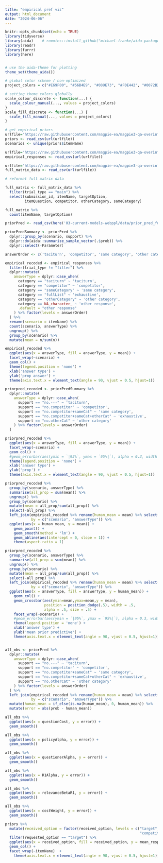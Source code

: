 ```yaml
---
title: "empirical pref viz"
output: html_document
date: "2024-06-06"
---
```


```r
knitr::opts_chunk$set(echo = TRUE)
library(tidyverse)
library(aida)    # remotes::install_github("michael-franke/aida-package")
library(readr)
library(furrr)
library(here)


# use the aida-theme for plotting
theme_set(theme_aida())

# global color scheme / non-optimized
project_colors = c("#E69F00", "#56B4E9", "#009E73", "#F0E442", "#0072B2", "#D55E00", "#CC79A7", "#000000")

# setting theme colors globally
scale_colour_discrete <- function(...) {
  scale_colour_manual(..., values = project_colors)
}
scale_fill_discrete <- function(...) {
  scale_fill_manual(..., values = project_colors)
} 
```

```r
# get empirical priors
urlfile="https://raw.githubusercontent.com/magpie-ea/magpie3-qa-overinfo-free-production/main/data%2Banalysis/data/PragmaticQA-E1-priorElicitation-sliderRating-full_450_byItem_means.csv"
priors <- read_csv(url(urlfile))
scenarios <- unique(priors$itemName)

urlfile="https://raw.githubusercontent.com/magpie-ea/magpie3-qa-overinfo-free-production/main/data%2Banalysis/data/results_QA-overinfo-freeTyping-cogsci_full_anonymized_categorized.csv"
empirical_responses <- read_csv(url(urlfile))

urlfile="https://raw.githubusercontent.com/magpie-ea/magpie3-qa-overinfo-free-production/main/data%2Banalysis/data/PragmaticQA-E1-priorElicitation-sliderRating-full_450_anonymized.csv"
full_matrix_data <- read_csv(url(urlfile))

# reformat full matrix data

full_matrix <- full_matrix_data %>%
  filter(trial_type == "main") %>%
  select(submission_id, itemName, targetOption,
         itemQuestion, competitor, otherCategory, sameCategory) 

full_matrix %>%
  count(itemName, targetOption)

priorPred <- read_csv(here('03-current-models-webppl/data/prior_pred_full_matrix.csv'))
```

```r
priorPredSummary <- priorPred %>% 
  dplyr::group_by(scenario, support) %>% 
  dplyr::do(aida::summarize_sample_vector(.$prob)) %>% 
  dplyr::select(-Parameter)

answerOrder <- c('taciturn', 'competitor', 'same category', 'other category', 'exhaustive', 'unclassified')

empirical_recoded <- empirical_responses %>%
  filter(trial_type != "filler") %>%
  dplyr::mutate(
    answerType = dplyr::case_when(
      category == "taciturn" ~ 'taciturn',
      category == "competitor" ~ 'competitor',
      category == "sameCategory" ~ 'same category',
      category == "fullList" ~ 'exhaustive',
      category == "otherCategory" ~ 'other category',
      category == NA_character_ ~ 'other response',
      .default = "other response"
    ) %>% factor(levels = answerOrder)
  ) %>% 
  rename(scenario = itemName) %>%
  count(scenario, answerType) %>%
  ungroup() %>%
  group_by(scenario) %>%
  mutate(mean = n/sum(n)) 

empirical_recoded %>%
  ggplot(aes(x = answerType, fill = answerType, y = mean)) +
  facet_wrap(~scenario) +
  geom_col() +
  theme(legend.position = 'none') +
  xlab('answer type') +
  ylab('prop answer') + 
  theme(axis.text.x = element_text(angle = 90, vjust = 0.5, hjust=1))
```

```r
priorpred_recoded <- priorPredSummary %>% 
  dplyr::mutate(
    answerType = dplyr::case_when(
      support == "no.---" ~ 'taciturn',
      support == "no.competitor" ~ 'competitor',
      support == "no.competitor+sameCat" ~ 'same category',
      support == "no.competitor+sameCat+otherCat" ~ 'exhaustive',
      support == "no.otherCat" ~ 'other category'
    ) %>% factor(levels = answerOrder)
  ) 

priorpred_recoded %>%
  ggplot(aes(x = answerType, fill = answerType, y = mean)) +
  facet_wrap(~scenario) +
  geom_col() +
  #geom_errorbar(aes(ymin = `|95%`, ymax = `95%|`), alpha = 0.3, width =0.2) +
  theme(legend.position = 'none') +
  xlab('answer type') +
  ylab('prop') + 
  theme(axis.text.x = element_text(angle = 90, vjust = 0.5, hjust=1))

priorpred_recoded %>%
  group_by(scenario, answerType) %>%
  summarise(all_prop = sum(mean)) %>%
  ungroup() %>%
  group_by(scenario) %>%
  mutate(mean = all_prop/sum(all_prop)) %>%
  select(-all_prop) %>%
  left_join(empirical_recoded %>% rename(human_mean = mean) %>% select(-n), 
            by = c("scenario", "answerType")) %>%
  ggplot(aes(x = human_mean, y = mean)) +
    geom_point() +
    geom_smooth(method = 'lm') +
    geom_abline(aes(intercept = 0, slope = 1)) +
    theme(aspect.ratio = 1)

priorpred_recoded %>%
  group_by(scenario, answerType) %>%
  summarise(all_prop = sum(mean)) %>%
  ungroup() %>%
  group_by(scenario) %>%
  mutate(mean = all_prop/sum(all_prop)) %>%
  select(-all_prop) %>%
  left_join(empirical_recoded %>% rename(human_mean = mean) %>% select(-n), 
            by = c("scenario", "answerType")) %>%
  ggplot(aes(x = answerType, fill = answerType, y = human_mean)) +
    geom_col() +
    geom_crossbar(aes(ymin=mean,ymax=mean,y = mean),
                  position = position_dodge(.5), width = .5,
                  alpha = .5, size = .5) + 
    facet_wrap(~scenario) +
    #geom_errorbar(aes(ymin = `|95%`, ymax = `95%|`), alpha = 0.3, width =0.2) +
    theme(legend.position = 'none') +
    xlab('answer type') +
    ylab('mean prior predictive') + 
    theme(axis.text.x = element_text(angle = 90, vjust = 0.5, hjust=1))


all_obs <- priorPred %>%
  dplyr::mutate(
    answerType = dplyr::case_when(
      support == "no.---" ~ 'taciturn',
      support == "no.competitor" ~ 'competitor',
      support == "no.competitor+sameCat" ~ 'same category',
      support == "no.competitor+sameCat+otherCat" ~ 'exhaustive',
      support == "no.otherCat" ~ 'other category'
    ) %>% factor(levels = answerOrder)
  ) %>%
  left_join(empirical_recoded %>% rename(human_mean = mean) %>% select(-n), 
            by = c("scenario", "answerType")) %>%
  mutate(human_mean = if_else(is.na(human_mean), 0, human_mean)) %>%
  mutate(error = abs(prob - human_mean))
```


```r
all_obs %>%
  ggplot(aes(x = questionCost, y = error)) +
  geom_smooth()

all_obs %>%
  ggplot(aes(x = policyAlpha, y = error)) +
  geom_smooth()

all_obs %>%
  ggplot(aes(x = questionerAlpha, y = error)) +
  geom_smooth()

all_obs %>%
  ggplot(aes(x = R1Alpha, y = error)) +
  geom_smooth()

all_obs %>%
  ggplot(aes(x = relevanceBetaR1, y = error)) +
  geom_smooth()

all_obs %>%
  ggplot(aes(x = costWeight, y = error)) +
  geom_smooth()

```


```r
priors %>%
  mutate(received_option = factor(received_option, levels = c("target", 
                                                              "competitor", "sameCategory", "otherCategory"))) %>%
  filter(requested_option == "target") %>%
  ggplot(aes(x = received_option, fill = received_option, y = mean_response)) +
  geom_col() +
  facet_wrap(~itemName)  + 
    theme(axis.text.x = element_text(angle = 90, vjust = 0.5, hjust=1))
```
